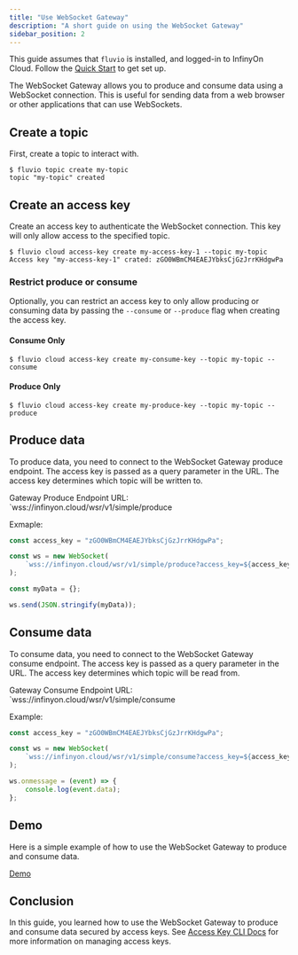 ```yaml
---
title: "Use WebSocket Gateway"
description: "A short guide on using the WebSocket Gateway"
sidebar_position: 2
---
```


This guide assumes that `fluvio` is installed, and logged-in to InfinyOn Cloud. Follow the [Quick Start] to get set up.

The WebSocket Gateway allows you to produce and consume data using a WebSocket connection. This is useful for sending data from a web browser or other applications that can use WebSockets.

## Create a topic

First, create a topic to interact with.

```shell
$ fluvio topic create my-topic
topic "my-topic" created
```

## Create an access key

Create an access key to authenticate the WebSocket connection. This key will only allow access to the specified topic.

```shell
$ fluvio cloud access-key create my-access-key-1 --topic my-topic
Access key "my-access-key-1" crated: zGO0WBmCM4EAEJYbksCjGzJrrKHdgwPa
```

### Restrict produce or consume
Optionally, you can restrict an access key to only allow producing or consuming data by passing the `--consume` or `--produce` flag when creating the access key.

#### Consume Only
```shell
$ fluvio cloud access-key create my-consume-key --topic my-topic --consume
```

#### Produce Only
```shell
$ fluvio cloud access-key create my-produce-key --topic my-topic --produce
```


## Produce data

To produce data, you need to connect to the WebSocket Gateway produce endpoint. The access key is passed as a query parameter in the URL. The access key determines which topic will be written to.

Gateway Produce Endpoint URL: `wss://infinyon.cloud/wsr/v1/simple/produce

Exmaple:
```javascript
const access_key = "zGO0WBmCM4EAEJYbksCjGzJrrKHdgwPa";

const ws = new WebSocket(
    `wss://infinyon.cloud/wsr/v1/simple/produce?access_key=${access_key}`,
);

const myData = {};

ws.send(JSON.stringify(myData));
```

## Consume data

To consume data, you need to connect to the WebSocket Gateway consume endpoint. The access key is passed as a query parameter in the URL. The access key determines which topic will be read from.

Gateway Consume Endpoint URL: `wss://infinyon.cloud/wsr/v1/simple/consume

Example:
```javascript
const access_key = "zGO0WBmCM4EAEJYbksCjGzJrrKHdgwPa";

const ws = new WebSocket(
    `wss://infinyon.cloud/wsr/v1/simple/consume?access_key=${access_key}`,
);

ws.onmessage = (event) => {
    console.log(event.data);
};

```

## Demo

Here is a simple example of how to use the WebSocket Gateway to produce and consume data.

[Demo]

## Conclusion

In this guide, you learned how to use the WebSocket Gateway to produce and consume data secured by access keys. See [Access Key CLI Docs] for more information on managing access keys.


[Quick Start]: cloud/quickstart.mdx
[Access Key CLI Docs]: cloud/cli/access-key.mdx
[Demo]: cloud/demos/ws-gateway.mdx
